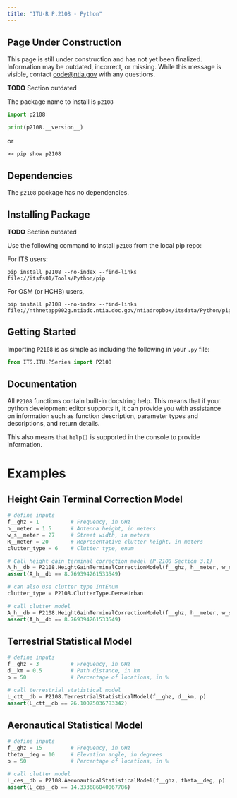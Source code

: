 ```yaml
---
title: "ITU-R P.2108 - Python"
---
```

::: {.callout-warning}
## Page Under Construction

This page is still under construction and has not yet been finalized. Information may be outdated, incorrect, or missing. While this message is visible, contact [code@ntia.gov](mailto:code@ntia.gov) with any questions.
:::

**TODO** Section outdated

The package name to install is `p2108`

```python
import p2108

print(p2108.__version__)
```

or 

```
>> pip show p2108
```

## Dependencies

The `p2108` package has no dependencies.

## Installing Package

**TODO** Section outdated

Use the following command to install `p2108` from the local pip repo:

For ITS users:
```
pip install p2108 --no-index --find-links file://itsfs01/Tools/Python/pip
```

For OSM (or HCHB) users,
```
pip install p2108 --no-index --find-links file://nthnetapp002g.ntiadc.ntia.doc.gov/ntiadropbox/itsdata/Python/pip
```

## Getting Started

Importing `P2108` is as simple as including the following in your `.py` file:

```python
from ITS.ITU.PSeries import P2108
```

## Documentation

All `P2108` functions contain built-in docstring help.  This means that if your python development editor supports it, it can provide you with assistance on information such as function description, parameter types and descriptions, and return details.

This also means that `help()` is supported in the console to provide information.

# Examples

## Height Gain Terminal Correction Model

```python
# define inputs
f__ghz = 1          # Frequency, in GHz
h__meter = 1.5      # Antenna height, in meters
w_s__meter = 27     # Street width, in meters
R__meter = 20       # Representative clutter height, in meters
clutter_type = 6    # Clutter type, enum

# Call height gain terminal correction model (P.2108 Section 3.1)
A_h__db = P2108.HeightGainTerminalCorrectionModel(f__ghz, h__meter, w_s__meter, R__meter, clutter_type)
assert(A_h__db == 8.769394261533549)

# can also use clutter type IntEnum
clutter_type = P2108.ClutterType.DenseUrban

# call clutter model
A_h__db = P2108.HeightGainTerminalCorrectionModel(f__ghz, h__meter, w_s__meter, R__meter, clutter_type)
assert(A_h__db == 8.769394261533549)
```

## Terrestrial Statistical Model

```python
# define inputs
f__ghz = 3          # Frequency, in GHz
d__km = 0.5         # Path distance, in km
p = 50              # Percentage of locations, in %

# call terrestrial statistical model
L_ctt__db = P2108.TerrestrialStatisticalModel(f__ghz, d__km, p)
assert(L_ctt__db == 26.10075036783342)
```

## Aeronautical Statistical Model

```python
# define inputs
f__ghz = 15         # Frequency, in GHz
theta__deg = 10     # Elevation angle, in degrees
p = 50              # Percentage of locations, in %

# call clutter model
L_ces__db = P2108.AeronauticalStatisticalModel(f__ghz, theta__deg, p)
assert(L_ces__db == 14.333686040067786)
```
